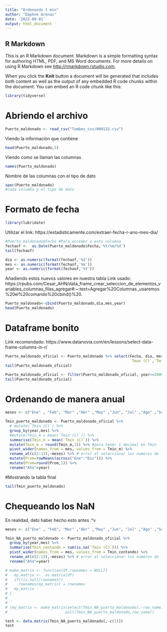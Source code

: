 ---
title: "Ordenando t min"
author: "Daphne Arenas"
date: '2022-09-01'
output: html_document
---
## R Markdown

This is an R Markdown document. Markdown is a simple formatting syntax for authoring HTML, PDF, and MS Word documents. For more details on using R Markdown see <http://rmarkdown.rstudio.com>.

When you click the **Knit** button a document will be generated that includes both content as well as the output of any embedded R code chunks within the document. You can embed an R code chunk like this:

```{r}
library(tidyverse)
```
# Abriendo el archivo

```{r}
Puerto_maldonado <- read_csv("Tumbes_csv/000132.csv")
```
Viendo la informaciòn que contiene
```{r}
head(Puerto_maldonado,5)
```
Viendo como se llaman las columnas
```{r}
names(Puerto_maldonado)
```

Nombre de las columnas con el tipo de dato
```{r}
spec(Puerto_maldonado)
#cada columna y el tipo de dato
```

# Formato de fecha
```{r}
library(lubridate)
```

Utilizar el link: https://estadisticamente.com/extraer-fecha-r-ano-mes-dia/ 
```{r}
#Puerto_maldonado$Fecha #Para acceder a esta columna
fechaof <-  as.Date(Puerto_maldonado$Fecha,'%Y/%m/%d')
tail(fechaof)
```

```{r}
dia <- as.numeric(format(fechaof,'%d'))
mes <- as.numeric(format(fechaof,'%m'))
year <- as.numeric(format(fechaof,'%Y'))
```

Añadiendo estos nuevos valores en nuestra tabla
Link usado: https://rpubs.com/Cesar_AHN/data_frame_crear_seleccion_de_elementos_variables_columnas_filas_agregar#:~:text=Agregar%20Columnas.,usaremos%20el%20comando%20cbind()%20. 
```{r}
Puerto_maldonado<-cbind(Puerto_maldonado,dia,mes,year) 
head(Puerto_maldonado)
```

# Dataframe bonito
Link recomendado: https://www.datanovia.com/en/lessons/select-data-frame-columns-in-r/
```{r}
Puerto_maldonado_oficial <- Puerto_maldonado %>% select(Fecha, dia, mes, year,
                                                        `Tmax (C)`,`Tmin (C)`)
tail(Puerto_maldonado_oficial)
```
```{r}
Puerto_maldonado_oficial <- filter(Puerto_maldonado_oficial, year>=2000 & year<=2014)
tail(Puerto_maldonado_oficial)

```
# Ordenando de manera anual

```{r}
meses <- c("Ene" , "Feb", "Mar" ,"Abr" ,"May" ,"Jun", "Jul" ,"Ago" ,"Set" ,"Oct" ,"Nov", "Dic")

Tmin_puerto_maldonado <- Puerto_maldonado_oficial %>%  
  # mutate(`Tmin (C)`) %>%
  group_by(year,mes) %>%
  #mutate(Tmin_m = mean(`Tmin (C)`)) %>%
  summarise(Tmin_m = mean(`Tmin (C)`)) %>%
  mutate(Tmin_m = round(Tmin_m,1)) %>% #para tener 1 decimal en Tmin
  pivot_wider(names_from = mes, values_from = Tmin_m) %>%
  rename_at(c(2:13),~meses) %>% # error al seleccionar los numeros de las columnas
  mutate(Prom=rowMeans(across("Ene":"Dic"))) %>%
  mutate(Prom=round(Prom,1)) %>%
  rename("Año"=year)
```

#Mostrando la tabla final
```{r}
tail(Tmin_puerto_maldonado)
```

# Chequeando los NaN
En realidad, debi haber hecho esto antes :"v
```{r}
meses <- c("Ene" , "Feb", "Mar" ,"Abr" ,"May" ,"Jun", "Jul" ,"Ago" ,"Set" ,"Oct" ,"Nov", "Dic")

Tmin_NA_puerto_maldonado <- Puerto_maldonado_oficial %>%  
  group_by(year,mes) %>%
  summarise(Tmin_contando = sum(is.na(`Tmin (C)`))) %>% 
  pivot_wider(names_from = mes, values_from = Tmin_contando) %>%
  rename_at(c(2:13),~meses) %>% # error al seleccionar los numeros de las columnas
  rename("Año"=year)
```

```{r}
# make_matrix <- function(df,rownames = NULL){
#   my_matrix <-  as.matrix(df)
#   if(!is.null(rownames))
#     rownames(my_matrix) = rownames
#   my_matrix
# }
# 
# 
# (my_matrix <- make_matrix(select(Tmin_NA_puerto_maldonado),-row_name),
#                          pull(Tmin_NA_puerto_maldonado,row_name))

test <- data.matrix(Tmin_NA_puerto_maldonado[,-c(1)])
test
```


